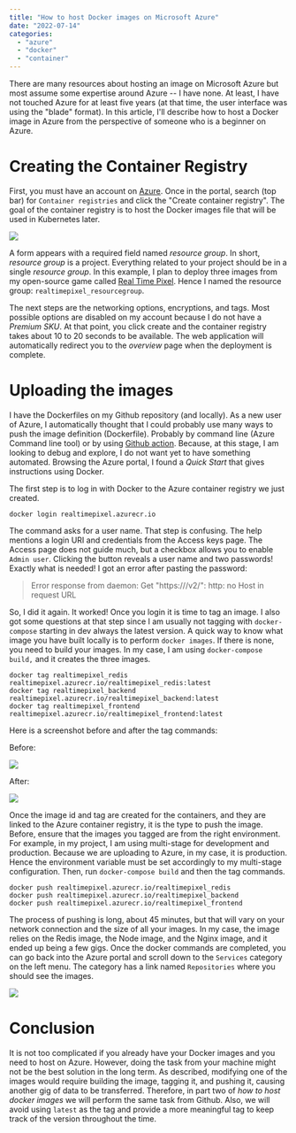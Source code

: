 ---
title: "How to host Docker images on Microsoft Azure"
date: "2022-07-14"
categories:
  - "azure"
  - "docker"
  - "container"
---

There are many resources about hosting an image on Microsoft Azure but most assume some expertise around Azure -- I have none. At least, I have not touched Azure for at least five years (at that time, the user interface was using the "blade" format). In this article, I'll describe how to host a Docker image in Azure from the perspective of someone who is a beginner on Azure.

# Creating the Container Registry

First, you must have an account on [Azure](https://portal.azure.com/). Once in the portal, search (top bar) for `Container registries` and click the "Create container registry". The goal of the container registry is to host the Docker images file that will be used in Kubernetes later.

![](images/azure_container_create.png)

A form appears with a required field named _resource group_. In short, _resource group_ is a project. Everything related to your project should be in a single _resource group_. In this example, I plan to deploy three images from my open-source game called [Real Time Pixel](https://github.com/MrDesjardins/realtimepixel). Hence I named the resource group: `realtimepixel_resourcegroup`.

The next steps are the networking options, encryptions, and tags. Most possible options are disabled on my account because I do not have a _Premium SKU_. At that point, you click create and the container registry takes about 10 to 20 seconds to be available. The web application will automatically redirect you to the _overview_ page when the deployment is complete.

# Uploading the images

I have the Dockerfiles on my Github repository (and locally). As a new user of Azure, I automatically thought that I could probably use many ways to push the image definition (Dockerfile). Probably by command line (Azure Command line tool) or by using [Github action](https://docs.microsoft.com/en-us/azure/container-instances/container-instances-github-action). Because, at this stage, I am looking to debug and explore, I do not want yet to have something automated. Browsing the Azure portal, I found a _Quick Start_ that gives instructions using Docker.

The first step is to log in with Docker to the Azure container registry we just created.

```
docker login realtimepixel.azurecr.io
```

The command asks for a user name. That step is confusing. The help mentions a login URI and credentials from the Access keys page. The Access page does not guide much, but a checkbox allows you to enable `Admin user`. Clicking the button reveals a user name and two passwords! Exactly what is needed! I got an error after pasting the password:

> Error response from daemon: Get "https:///v2/": http: no Host in request URL

So, I did it again. It worked! Once you login it is time to tag an image. I also got some questions at that step since I am usually not tagging with `docker-compose` starting in dev always the latest version. A quick way to know what image you have built locally is to perform `docker images`. If there is none, you need to build your images. In my case, I am using `docker-compose build,` and it creates the three images.

```
docker tag realtimepixel_redis realtimepixel.azurecr.io/realtimepixel_redis:latest
docker tag realtimepixel_backend realtimepixel.azurecr.io/realtimepixel_backend:latest
docker tag realtimepixel_frontend realtimepixel.azurecr.io/realtimepixel_frontend:latest
```

Here is a screenshot before and after the tag commands:

Before:

![](images/azure_container_docker_images_before.png)

After:

![](images/azure_container_docker_images_after.png)

Once the image id and tag are created for the containers, and they are linked to the Azure container registry, it is the type to push the image. Before, ensure that the images you tagged are from the right environment. For example, in my project, I am using multi-stage for development and production. Because we are uploading to Azure, in my case, it is production. Hence the environment variable must be set accordingly to my multi-stage configuration. Then, run `docker-compose build` and then the tag commands.

```
docker push realtimepixel.azurecr.io/realtimepixel_redis
docker push realtimepixel.azurecr.io/realtimepixel_backend
docker push realtimepixel.azurecr.io/realtimepixel_frontend
```

The process of pushing is long, about 45 minutes, but that will vary on your network connection and the size of all your images. In my case, the image relies on the Redis image, the Node image, and the Nginx image, and it ended up being a few gigs. Once the docker commands are completed, you can go back into the Azure portal and scroll down to the `Services` category on the left menu. The category has a link named `Repositories` where you should see the images.

![](images/azure_container_created.png)

# Conclusion

It is not too complicated if you already have your Docker images and you need to host on Azure. However, doing the task from your machine might not be the best solution in the long term. As described, modifying one of the images would require building the image, tagging it, and pushing it, causing another gig of data to be transferred. Therefore, in part two of _how to host docker images_ we will perform the same task from Github. Also, we will avoid using `latest` as the tag and provide a more meaningful tag to keep track of the version throughout the time.

<TocAzureContainerSeries/>